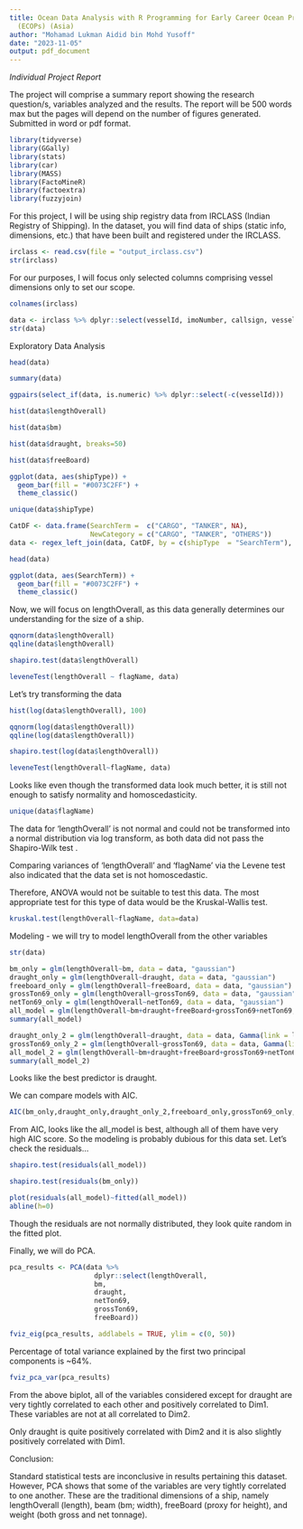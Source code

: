```yaml
---
title: Ocean Data Analysis with R Programming for Early Career Ocean Professionals
  (ECOPs) (Asia)
author: "Mohamad Lukman Aidid bin Mohd Yusoff"
date: "2023-11-05"
output: pdf_document
---
```


*Individual Project Report*

The project will comprise a summary report showing the research question/s, variables analyzed and the results. 
The report will be 500 words max but the pages will depend on the number of figures generated. Submitted in word or pdf format.

```r
library(tidyverse)
library(GGally)
library(stats)
library(car)
library(MASS)
library(FactoMineR)
library(factoextra)
library(fuzzyjoin)
```

For this project, I will be using ship registry data from IRCLASS (Indian Registry of Shipping). In the dataset, you will find data of ships (static info, dimensions, etc.) that have been built and registered under the IRCLASS.

```r
irclass <- read.csv(file = "output_irclass.csv")
str(irclass)
```
For our purposes, I will focus only selected columns comprising vessel dimensions only to set our scope.
```r
colnames(irclass)
```

```r
data <- irclass %>% dplyr::select(vesselId, imoNumber, callsign, vesselName, shipType, lengthOverall, bm, draught, freeBoard, grossTon69, netTon69, speed, homePort, flagName) %>% drop_na()
str(data)
```
Exploratory Data Analysis

```r
head(data)
```


```r
summary(data)
```

```r
ggpairs(select_if(data, is.numeric) %>% dplyr::select(-c(vesselId)))
```

```r
hist(data$lengthOverall)
```

```r
hist(data$bm)
```

```r
hist(data$draught, breaks=50)
```
```r
hist(data$freeBoard)
```

```r
ggplot(data, aes(shipType)) +
  geom_bar(fill = "#0073C2FF") +
  theme_classic()
```

```r
unique(data$shipType)
```


```r
CatDF <- data.frame(SearchTerm =  c("CARGO", "TANKER", NA),
                    NewCategory = c("CARGO", "TANKER", "OTHERS"))
data <- regex_left_join(data, CatDF, by = c(shipType  = "SearchTerm"), ignore_case=TRUE) %>% mutate_at(c('SearchTerm','NewCategory'), ~replace_na(.,"OTHERS"))
```

```r
head(data)
```
```r
ggplot(data, aes(SearchTerm)) +
  geom_bar(fill = "#0073C2FF") +
  theme_classic()
```

\newpage
Now, we will focus on lengthOverall, as this data generally determines our understanding for the size of a ship.

```r
qqnorm(data$lengthOverall)
qqline(data$lengthOverall)
```


```r
shapiro.test(data$lengthOverall)
```

```r
leveneTest(lengthOverall ~ flagName, data)
```

Let's try transforming the data

```r
hist(log(data$lengthOverall), 100)
```


```r
qqnorm(log(data$lengthOverall))
qqline(log(data$lengthOverall))
```
```r
shapiro.test(log(data$lengthOverall))
```

```r
leveneTest(lengthOverall~flagName, data)
```

Looks like even though the transformed data look much better, it is still not enough to satisfy normality and homoscedasticity.

\newpage

```r
unique(data$flagName)
```

The data for 'lengthOverall' is not normal and could not be transformed into a normal distribution via log transform, as both data did not pass the Shapiro-Wilk test . 

Comparing variances of 'lengthOverall' and 'flagName' via the Levene test also indicated that the data set is not homoscedastic. 

Therefore, ANOVA would not be suitable to test this data. The most appropriate test for this type of data would be the Kruskal-Wallis test.

```r
kruskal.test(lengthOverall~flagName, data=data)
```

\newpage
Modeling - we will try to model lengthOverall from the other variables

```r
str(data)
```

```r
bm_only = glm(lengthOverall~bm, data = data, "gaussian")
draught_only = glm(lengthOverall~draught, data = data, "gaussian")
freeboard_only = glm(lengthOverall~freeBoard, data = data, "gaussian")
grossTon69_only = glm(lengthOverall~grossTon69, data = data, "gaussian")
netTon69_only = glm(lengthOverall~netTon69, data = data, "gaussian")
all_model = glm(lengthOverall~bm+draught+freeBoard+grossTon69+netTon69, data = data, "gaussian")
summary(all_model)
```
```r
draught_only_2 = glm(lengthOverall~draught, data = data, Gamma(link = log))
grossTon69_only_2 = glm(lengthOverall~grossTon69, data = data, Gamma(link = log))
all_model_2 = glm(lengthOverall~bm+draught+freeBoard+grossTon69+netTon69, data = data, Gamma(link = log))
summary(all_model_2)
```
Looks like the best predictor is draught.

We can compare models with AIC.

```r
AIC(bm_only,draught_only,draught_only_2,freeboard_only,grossTon69_only,grossTon69_only_2,netTon69_only,all_model,all_model_2)
```
From AIC, looks like the all_model is best, although all of them have very high AIC score. So the modeling is probably dubious for this data set. 
Let's check the residuals... 

```r
shapiro.test(residuals(all_model))
```
```r
shapiro.test(residuals(bm_only))
```
```r
plot(residuals(all_model)~fitted(all_model))
abline(h=0)
```

Though the residuals are not normally distributed, they look quite random in the fitted plot. 

\newpage

Finally, we will do PCA.

```r
pca_results <- PCA(data %>% 
                     dplyr::select(lengthOverall, 
                     bm, 
                     draught,
                     netTon69, 
                     grossTon69, 
                     freeBoard))
```

```r
fviz_eig(pca_results, addlabels = TRUE, ylim = c(0, 50))
```

Percentage of total variance explained by the first two principal components is ~64%. 

```r
fviz_pca_var(pca_results)
```

From the above biplot, all of the variables considered except for draught are very tightly correlated to each other and positively correlated to Dim1. These variables are not at all correlated to Dim2. 

Only draught is quite positively correlated with Dim2 and it is also slightly positively correlated with Dim1.



Conclusion:

Standard statistical tests are inconclusive in results pertaining this dataset. However, PCA shows that some of the variables are very tightly correlated to one another. These are the traditional dimensions of a ship, namely lengthOverall (length), beam (bm; width), freeBoard (proxy for height), and weight (both gross and net tonnage).